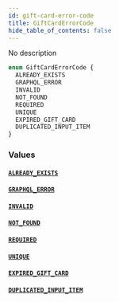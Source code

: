 ```yaml
---
id: gift-card-error-code
title: GiftCardErrorCode
hide_table_of_contents: false
---
```


No description

```graphql
enum GiftCardErrorCode {
  ALREADY_EXISTS
  GRAPHQL_ERROR
  INVALID
  NOT_FOUND
  REQUIRED
  UNIQUE
  EXPIRED_GIFT_CARD
  DUPLICATED_INPUT_ITEM
}
```

### Values

#### [`ALREADY_EXISTS`](#)

#### [`GRAPHQL_ERROR`](#)

#### [`INVALID`](#)

#### [`NOT_FOUND`](#)

#### [`REQUIRED`](#)

#### [`UNIQUE`](#)

#### [`EXPIRED_GIFT_CARD`](#)

#### [`DUPLICATED_INPUT_ITEM`](#)
